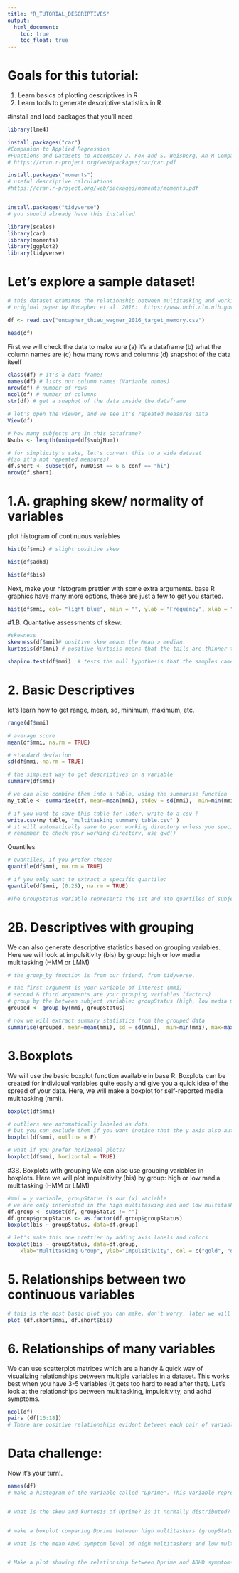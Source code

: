 ```yaml
---
title: "R_TUTORIAL_DESCRIPTIVES"
output: 
  html_document: 
    toc: true
    toc_float: true
---
```


# Goals for this tutorial:
1. Learn basics of plotting descriptives in R 
2. Learn tools to generate descriptive statistics in R 


#install and load packages that you'll need
```r
library(lme4)

install.packages("car")
#Companion to Applied Regression
#Functions and Datasets to Accompany J. Fox and S. Weisberg, An R Companion to Applied Regression, Second Edition, Sage, 2011.
# https://cran.r-project.org/web/packages/car/car.pdf

install.packages("moments") 
# useful descriptive calculations
#https://cran.r-project.org/web/packages/moments/moments.pdf


install.packages("tidyverse") 
# you should already have this installed

library(scales)
library(car)
library(moments)
library(ggplot2)
library(tidyverse)

```

# Let's explore a sample dataset! 
```r
# this dataset examines the relationship between multitasking and working memory.
# original paper by Uncapher et al. 2016:  https://www.ncbi.nlm.nih.gov/pmc/articles/PMC4733435/pdf/nihms712443.pdf

df <- read.csv("uncapher_thieu_wagner_2016_target_memory.csv")

head(df)
```

First we will check the data to make sure 
(a) it's a dataframe
(b) what the column names are 
(c) how many rows and columns 
(d) snapshot of the data itself
```r
class(df) # it's a data frame! 
names(df) # lists out column names (Variable names)
nrow(df) # number of rows 
ncol(df) # number of columns 
str(df) # get a snaphot of the data inside the dataframe 

# let's open the viewer, and we see it's repeated measures data
View(df) 

# how many subjects are in this dataframe?
Nsubs <- length(unique(df$subjNum))

# for simplicity's sake, let's convert this to a wide dataset 
#(so it's not repeated measures)
df.short <- subset(df, numDist == 6 & conf == "hi")
nrow(df.short)

```

# 1.A. graphing skew/ normality of variables 
plot histogram of continuous variables
```r

hist(df$mmi) # slight positive skew 

hist(df$adhd)

hist(df$bis)
```

Next, make your histogram prettier with some extra arguments. base R graphics have many more options, these are just a few to get you started.
```r
hist(df$mmi, col= "light blue", main = "", ylab = "Frequency", xlab = "Impulsivity index")
```


#1.B. Quantative assessments of skew:
```r
#skewness 
skewness(df$mmi)# positive skew means the Mean > median.
kurtosis(df$mni) # positive kurtosis means that the tails are thinner than normal distribution.

shapiro.test(df$mmi)  # tests the null hypothesis that the samples came from a normal distribution.
```
 

# 2. Basic Descriptives
let's learn how to get range, mean, sd, minimum, maximum, etc.
```r

range(df$mmi)

# average score  
mean(df$mmi, na.rm = TRUE)

# standard deviation
sd(df$mmi, na.rm = TRUE)

# the simplest way to get descriptives on a variable 
summary(df$mmi)

# we can also combine them into a table, using the summarise function 
my_table <- summarise(df, mean=mean(mmi), stdev = sd(mmi),  min=min(mmi), max=max(mmi))

# if you want to save this table for later, write to a csv ! 
write.csv(my_table, "multitasking_summary_table.csv" )
# it will automatically save to your working directory unless you specify otherise 
# remember to check your working directory, use gwd() 

```

Quantiles 
```r

# quantiles, if you prefer those:
quantile(df$mmi, na.rm = TRUE)

# if you only want to extract a specific quartile: 
quantile(df$mmi, (0.25), na.rm = TRUE)

#The GroupStatus variable represents the 1st and 4th quartiles of subjects by their media multitasking score (variable: mmi) and looking at groupwise differences. 1st quartile is labeled "LMM" for "light media multitasker", and 4th quartile is "HMM" for "heavy media multitasker". 2nd and 3rd quartiles are empty strings. We will use these groups next.
```

# 2B. Descriptives with grouping
We can also generate descriptive statistics based on grouping variables. 
Here we will look at impulsitivity (bis) by group: high or low media multitasking (HMM or LMM)

```r
# the group_by function is from our friend, from tidyverse.

# the first argument is your variable of interest (mmi)
# second & third arguments are your grouping variables (factors)
# group by the between subject variable: groupStatus (high, low media multitasking))
grouped <- group_by(mmi, groupStatus)

# now we will extract summary statistics from the grouped data
summarise(grouped, mean=mean(mmi), sd = sd(mmi),  min=min(mmi), max=max(mmi))

```

# 3.Boxplots 
We will use the basic boxplot function available in base R. Boxplots can be created for individual variables quite easily and give you a quick idea of the spread of your data. Here, we will make a boxplot for self-reported media multitasking (mmi).

```r
boxplot(df$mmi)

# outliers are automatically labeled as dots.
# but you can exclude them if you want (notice that the y axis also automatically changes):
boxplot(df$mmi, outline = F)

# what if you prefer horizonal plots? 
boxplot(df$mmi, horizontal = TRUE)
```

#3B. Boxplots with grouping 
We can also use grouping variables in boxplots. Here we will plot impulsitivity (bis) by group: high or low media multitasking (HMM or LMM)
```r
#mmi = y variable, groupStatus is our (x) variable
# we are only interested in the high multitasking and and low multitasking groups, so we will filter the data to remove those in the middle (and therefore not labeled for groupStatus)
df.group <- subset(df, groupStatus != "")
df.group$groupStatus <- as.factor(df.group$groupStatus)
boxplot(bis ~ groupStatus, data=df.group)

# let's make this one prettier by adding axis labels and colors 
boxplot(bis ~ groupStatus, data=df.group,
  	xlab="Multitasking Group", ylab="Impulsitivity", col = c("gold", "darkgreen"))
```

# 5. Relationships between two continuous variables

```r
# this is the most basic plot you can make. don't worry, later we will show you how to make much prettier graphs! 
plot (df.short$mmi, df.short$bis)
```

# 6. Relationships of many variables
We can use scatterplot matrices  which are a handy & quick way of visualizing relationships between multiple variables in a dataset. This works best when you have 3-5 variables (it gets too hard to read after that).
Let's look at the relationships between multitasking, impulsitivity, and adhd symptoms.

```r
ncol(df)
pairs (df[16:18])
# There are positive relationships evident between each pair of variables
```


# Data challenge:
Now it's your turn!.
```r
names(df)
# make a histogram of the variable called "Dprime". This variable represents (normed) hit rate /(normed) false alarm rate during the working memory task. 


# what is the skew and kurtosis of Dprime? Is it normally distributed? 


# make a boxplot comparing Dprime between high multitaskers (groupStatus: HMM) and low multitaskers (groupStatus: LMM). 

# what is the mean ADHD symptom level of high multitaskers and low multitaskers?


# Make a plot showing the relationship between Dprime and ADHD symptoms. Is this relationship positive or negative?  

```

